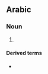 ==Arabic==

===Noun===
{{ar-noun-pl|أَلْعَاب}}

# {{plural of|لَعْب|lang=ar}}

====Derived terms====
*{{l|ar|اَلْأَلْعَاب اَلْأُولُمْبِيَّة|tr=al-ʾalʿāb al-ʾolombiyya}}